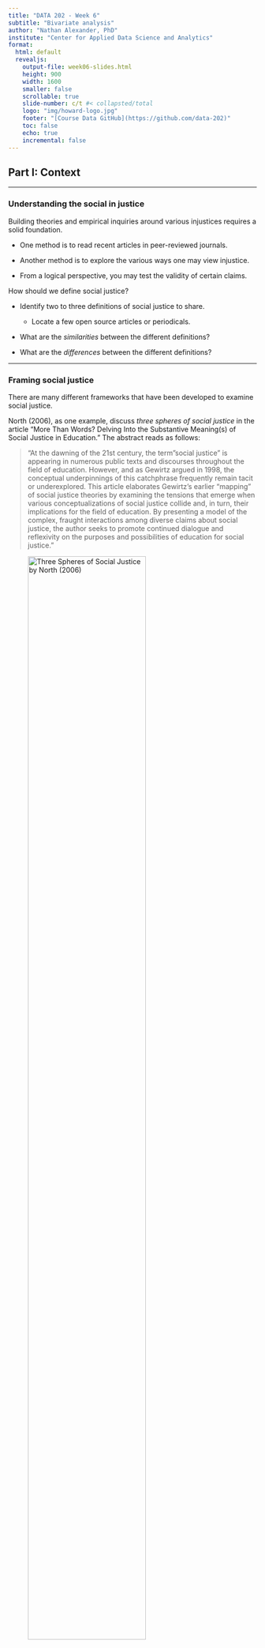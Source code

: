 ```yaml
---
title: "DATA 202 - Week 6"
subtitle: "Bivariate analysis"
author: "Nathan Alexander, PhD"
institute: "Center for Applied Data Science and Analytics"
format: 
  html: default
  revealjs:
    output-file: week06-slides.html
    height: 900
    width: 1600
    smaller: false
    scrollable: true
    slide-number: c/t #< collapsted/total
    logo: "img/howard-logo.jpg"
    footer: "[Course Data GitHub](https://github.com/data-202)"
    toc: false
    echo: true
    incremental: false
---
```


## Part I: Context

------------------------------------------------------------------------

### Understanding the social in justice

Building theories and empirical inquiries around various injustices requires a solid foundation.

-   One method is to read recent articles in peer-reviewed journals.

-   Another method is to explore the various ways one may view injustice.

-   From a logical perspective, you may test the validity of certain claims.

How should we define social justice?

-   Identify two to three definitions of social justice to share.

    -   Locate a few open source articles or periodicals.

-   What are the *similarities* between the different definitions?

-   What are the *differences* between the different definitions?

------------------------------------------------------------------------

### Framing social justice

There are many different frameworks that have been developed to examine social justice.

North (2006), as one example, discuss *three spheres of social justice* in the article "More Than Words? Delving Into the Substantive Meaning(s) of Social Justice in Education." The abstract reads as follows:

> "At the dawning of the 21st century, the term "social justice" is appearing in numerous public texts and discourses throughout the field of education. However, and as Gewirtz argued in 1998, the conceptual underpinnings of this catchphrase frequently remain tacit or underexplored. This article elaborates Gewirtz's earlier "mapping" of social justice theories by examining the tensions that emerge when various conceptualizations of social justice collide and, in turn, their implications for the field of education. By presenting a model of the complex, fraught interactions among diverse claims about social justice, the author seeks to promote continued dialogue and reflexivity on the purposes and possibilities of education for social justice."

![Three Spheres of Social Justice by [North (2006)](https://journals.sagepub.com/doi/10.3102/00346543076004507){target="_blank"}](img/wk6-a-1.png){width="75%"}

In her analysis, North deals specifically with three conceptions of social justice and their implications for educational research and practice. These frameworks, however, can be extended over to other fields of study. Consider how this framework might apply to your area of study.

------------------------------------------------------------------------

There are different ways to consider these interrelated systems in your theory construction.

#### Macro/Micro

-   [Macro]{.underline}: Large-scale analyses, typically on systems or observations in the aggregate

-   [Micro]{.underline}: Smaller-scale analyses, typically on individuals or localized contexts

#### Sameness/Difference

-   [Sameness]{.underline}: Considering homogeneous structures or characteristics; similarity

-   [Difference]{.underline}: Considering heterogeneous structures or characteristics; non-uniformity

#### Redistribution/Recognition

-   [Redistribution]{.underline}: Primary considerations in economic or material conditions

-   [Recognition]{.underline}: Primary considerations in cultural or social conditions

------------------------------------------------------------------------

## Part II: Content

This week's topics focus on bivariate analysis.

The goal of a bivariate analysis is to understand the relationship between two variables.

There are a few common ways to perform bivariate analysis:

-   Estimating differences in proportions

-   Scatter plots

-   Correlation coefficients

-   Simple linear regression

------------------------------------------------------------------------

### Simple linear regression

A simple linear regression (sometimes referenced as a bivariate regression) is a linear equation describing the relationship between an **explanatory** variable and an **outcome** variable.

There is an assumption that the explanatory variable influences the outcome variable, and not the other way around.

Take, for example, a variable $y_i$ which denotes the *income* of some individual in a sample, and we index this data using $i$ where $i \in \{1, 2, ..., n\}$. We can let some other variable in our data $x_i$ represent the *years of education* for the same individual. A simple linear regression equation of these variables take the following form: $$y_i = b_0 + b_{1}x_{i} + e_i$$

where $b_1$ is the sample estimate of the slope of the regression line with respect to the years of education and $b_0$ is the sample estimate for the vertical intercept of the regression line.

------------------------------------------------------------------------

### Correlation coefficients and scatterplots

As a reminder, correlation ranges from -1 to 1. It gives us an indication on two things:

-   The direction of the relationship between the two variables

-   The strength of the relationship between the two variables

Any outliers can greatly impact the value of a correlation coefficient.

```r
#| echo: false
#| output: false
#| warning: false
## Sample outline of a bivariate regression analysis

# Generate sample data
set.seed(6)
x <- rnorm(50)
y <- 1 - x*rnorm(50)
```

```r
#| echo: true
#| output: true
#| warning: false
plot(x,y)
```

---

### Estimating differences in proportions

When generating cross tabulations, we can make sense of a few bivariate tests:

-   Differences in proportions

-   Standard errors of the difference in proportions

-   Confidence intervals for the differences

-   T-test for differences in proportions

---

## Part III: Code

The code for this week will prepare you to run analyses for [Paper #2](papers/paper2.qmd).

[Paper #2](papers/paper2.qmd) is a short exploration of a data set in the `forcats` package.

Recall that lab 2 will guide you through your analyses; a sample **RScript** and workflow is also provided here.


------------------------------------------------------------------------

### Write preamble

```r
# ---
# title: Exploring associations between income and political party in the US
# subtitle: sample paper 2
# author: Nathan Alexander
# course: DATA 202 - fall 2023
# ---

# research inquiry: does income relate to political party support in the US?
# data: 2020 sample data from the General Social Survey (GSS)
# note(s): variables should be mutated and recoded into two levels
```

------------------------------------------------------------------------

### step 0: install packages and load libraries

```r
#| echo: true
#| output: false
#| warning: false
install.packages("tidyverse", repos = "http://cran.us.r-project.org")
library(tidyverse)
library(dplyr)
library(tidyr)
```

------------------------------------------------------------------------

### step 1: view `gss_cat` data in the package `forcats`

```r
#| echo: true
#| output: false
#| warning: false
getwd() # check working directory
?gss_cat # view data documentation
gss_cat # call data frame
glimpse(gss_cat) # glimpse data
summary(gss_cat) # view summary of data
```

------------------------------------------------------------------------

### step 2: clean and manage data

```r
#| echo: true
#| output: false
#| warning: false
gss_cat_clean <- gss_cat %>% 
  na.omit() %>% 
  select(year, rincome, partyid) %>% 
  rename(income = rincome) %>% 
  rename(party = partyid)

gss_cat_clean # view cleaned data
```

------------------------------------------------------------------------

### step 3: subset data: year == 2000

```r
#| echo: true
#| output: false
#| warning: false
df <- gss_cat_clean %>% 
  filter(year==2000)

head(df) # view top of data
tail(df) # view bottom of data
summary(df) # check data
```

------------------------------------------------------------------------

### step 4: inspect and transform income variable into two levels

```r
#| echo: true
#| output: false
#| warning: false
## create a frequency table of each level in the income variable
df %>% count(party)

## drop 'No answer', 'Don't know', 'Refused', and 'Not applicable' levels
df <- df %>%  
  filter(income != "No answer",
         income != "Don't know",
         income != "Refused",
         income != "Not applicable") %>% 
  droplevels() # use droplevels() to remove levels from variable for factors

## use levels() function to view levels for income variable
levels(df$income)

## create two levels: below $20,000 and above $20,000
df <- df %>% 
  mutate(income = fct_recode(income, 
                             "More than 20000" = "$25000 or more",
                             "More than 20000" = "$20000 - 24999",
                             "Less than 20000" = "$15000 - 19999",
                             "Less than 20000" = "$10000 - 14999",
                             "Less than 20000" = "$8000 to 9999",
                             "Less than 20000" = "$7000 to 7999",
                             "Less than 20000" = "$6000 to 6999",
                             "Less than 20000" = "$5000 to 5999",
                             "Less than 20000" = "$4000 to 4999",
                             "Less than 20000" = "$3000 to 3999",
                             "Less than 20000" = "$1000 to 2999",
                             "Less than 20000" = "Lt $1000"))

## view a summary of your transformed data frame
summary(df)
```

------------------------------------------------------------------------

### step 5: inspect and transform party variable into two levels

```r
#| echo: true
#| output: false
#| warning: false
## create a frequency table of each level in the party variable
df %>% count(party)

## drop 'No answer', 'Independent' and 'Other Party' levels
df <- df %>%  
  filter(party != "No answer",
         party != "Independent",
         party != "Other party") %>% 
  droplevels() # use droplevels() to remove levels from variable for factors

## create two levels: 'Republican' and 'Democrat'
df <- df %>% 
  mutate(party = fct_recode(party,
                            "Republican" = "Strong republican",
                            "Republican" = "Not str republican",
                            "Republican" = "Ind,near rep",
                            "Democrat" = "Ind,near dem",
                            "Democrat" = "Not str democrat",
                            "Democrat" = "Strong democrat"))

## remove year from data frame
df <- df %>% 
  select(-year)

## view a summary of the data to check for any errors
summary(df)
```

------------------------------------------------------------------------

### step 6: visualize data

```r
#| echo: true
#| output: false
#| warning: false
## create a frequency table and bar graph of income 
table.income = table(df$income)
table.income
barplot(table.income,
        main = "Bar graph of Income",
        xlab = "Respondent Income",
        ylab = "Frequency")

## the below code produces the same output as above with specifications
barplot(table(df$income),
        main = "Bar graph of Income",
        col = "lightgreen",
        xlab = "Respondent Income",
        ylab = "Frequency",
        ylim = c(0,650)) # this y-axis range: (0, 650) works best for my plot

## create a frequency table and bar graph of party 
table.party = table(df$party)
table.party
barplot(table.party,
        main = "Bar graph of Party",
        xlab = "Respondent Party",
        ylab = "Frequency")

## the below code produces the same output as above with specifications
barplot(table(df$party),
        main = "Bar graph of Party",
        col = c("red","blue"),
        xlab = "Respondent Party",
        ylab = "Frequency",
        ylim = c(0,600)) # this y-axis range: (0, 550) works best for my plot

## create a stacked bar plot of the proportions
#### question: which of the two plots do you prefer, why?
plot(df$income, df$party)
plot(df$party, df$income)

## the below code produces similar outputs as above with specifications
plot(df$party, df$income,
     main = "Mosaic Plot of Political Party and Income",
     col = c("lightyellow","lightgreen"),
     xlab = "Political Party",
     ylab = "Income")
```

------------------------------------------------------------------------

### step 7: create a basic cross tab for manual calculations

```r
#| echo: true
#| output: false
#| warning: false
## gather sample size
n = count(df)
n

## view a basic cross tabulation
table(df$income, df$party)
```

------------------------------------------------------------------------

### step 8: bivariate analysis

```r
#| echo: true
#| output: false
#| warning: false
## load required libraries (and packages, where needed)
install.packages("descr", repos = "http://cran.us.r-project.org")
library(descr)

install.packages("Hmisc", repos = "http://cran.us.r-project.org")
library(Hmisc)

## create a cross tab (list dependent variable in your hypothesis first)
crosstab(df$party, df$income)

## add column percentages to the cross tab
crosstab(df$party, df$income,
         prop.c=T) # add column percentages

## add row percentages to the cross tab
crosstab(df$party, df$income,
         prop.r=T) # add row percentages

## get expected frequencies and cell chi-square contributions
crosstab(df$party, df$income,
         expected = T, # get expected values
         prop.chisq=T) # get chi-square contribution

## get critical value of chi-square, p=.05, df=1
#### recall: df = (r-1)(c-1)
qchisq(.05, 1, lower.tail=F)

## get chi-square statistic
chisq.test(df$party, df$income)
```

------------------------------------------------------------------------

### step 9: describe some initial limitations of analysis

```r
### limitation 1: sampling error
# data come from a sample and there are likely differences in other samples

### limitation 2: category reductions
# creating two levels for the variables greatly impacted the diversity of responses

### limitation 3: cases dropped
# sample was further impacted by the number of values dropped in the analysis

### limitation 4: chi-square test
# the chi-square test does not tell us about the strength or direction of association
```

------------------------------------------------------------------------

### **Next up**: Week 7
